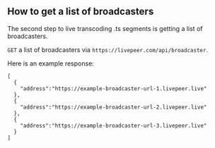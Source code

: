 
<DocsLayout>

## How to get a list of broadcasters

The second step to live transcoding .ts segments is getting a list of broadcasters.

`GET` a list of broadcasters via `https://livepeer.com/api/broadcaster`.

Here is an example response:

```
[
  {
    "address":"https://example-broadcaster-url-1.livepeer.live"
  },
  {
    "address":"https://example-broadcaster-url-2.livepeer.live"
  },
  {
    "address":"https://example-broadcaster-url-3.livepeer.live"
  }
]
```

</DocsLayout>